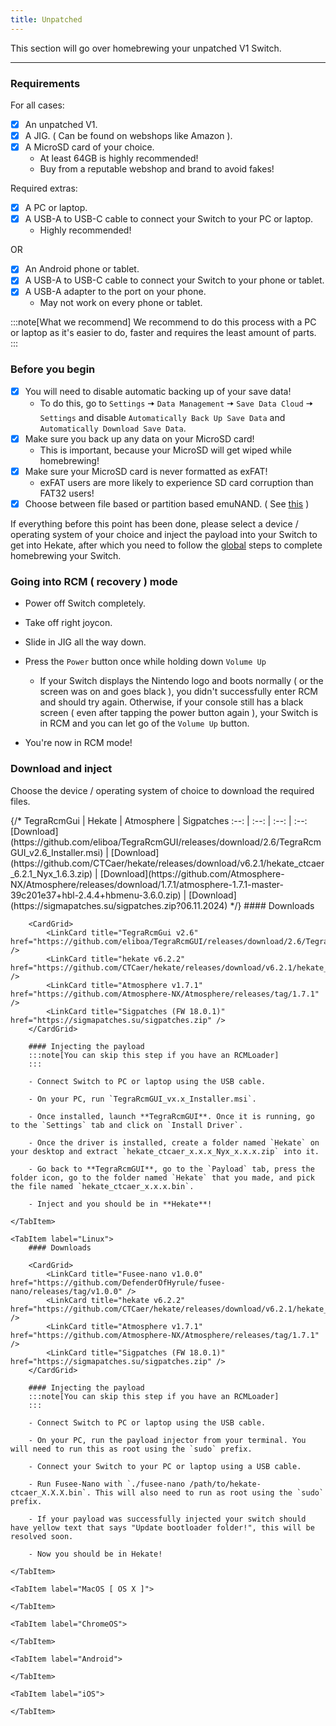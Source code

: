 ```yaml
---
title: Unpatched
---
```


This section will go over homebrewing your unpatched V1 Switch.

---

### Requirements

For all cases:

- [x] An unpatched V1.
- [x] A JIG. ( Can be found on webshops like Amazon ).
- [x] A MicroSD card of your choice.
  - At least 64GB is highly recommended!
  - Buy from a reputable webshop and brand to avoid fakes!

Required extras:

- [x] A PC or laptop.
- [x] A USB-A to USB-C cable to connect your Switch to your PC or laptop.
  - Highly recommended!

OR

- [x] An Android phone or tablet.
- [x] A USB-A to USB-C cable to connect your Switch to your phone or tablet.
- [x] A USB-A adapter to the port on your phone.
  - May not work on every phone or tablet.

:::note[What we recommend]
We recommend to do this process with a PC or laptop as it's easier to do, faster and requires the least amount of parts.
:::

### Before you begin

- [x] You will need to disable automatic backing up of your save data!
  - To do this, go to `Settings` 🠆 `Data Management` 🠆 `Save Data Cloud` 🠆 `Settings` and disable `Automatically Back Up Save Data` and `Automatically Download Save Data`.
- [x] Make sure you back up any data on your MicroSD card!
  - This is important, because your MicroSD will get wiped while homebrewing!
- [x] Make sure your MicroSD card is never formatted as exFAT!
  - exFAT users are more likely to experience SD card corruption than FAT32 users!
- [x] Choose between file based or partition based emuNAND. ( See [this](../miscellaneous/partition-or-file) )

If everything before this point has been done, please select a device / operating system of your choice and inject the payload into your Switch to get into Hekate, after which you need to follow the [global](https://rentry.co/switchsp#global) steps to complete homebrewing your Switch.

### Going into RCM ( recovery ) mode

- Power off Switch completely.

- Take off right joycon.

- Slide in JIG all the way down.

- Press the `Power` button once while holding down `Volume Up`

  - If your Switch displays the Nintendo logo and boots normally ( or the screen was on and goes black ), you didn't successfully enter RCM and should try again. Otherwise, if your console still has a black screen ( even after tapping the power button again ), your Switch is in RCM and you can let go of the `Volume Up` button.

- You're now in RCM mode!

### Download and inject

Choose the device / operating system of choice to download the required files.


<Tabs>
    <TabItem label="Windows">
        {/* TegraRcmGui | Hekate | Atmosphere | Sigpatches
            :--:    |  :--:  |    :--:    |    :--:
[Download](https://github.com/eliboa/TegraRcmGUI/releases/download/2.6/TegraRcmGUI_v2.6_Installer.msi) | [Download](https://github.com/CTCaer/hekate/releases/download/v6.2.1/hekate_ctcaer_6.2.1_Nyx_1.6.3.zip) | [Download](https://github.com/Atmosphere-NX/Atmosphere/releases/download/1.7.1/atmosphere-1.7.1-master-39c201e37+hbl-2.4.4+hbmenu-3.6.0.zip) | [Download](https://sigmapatches.su/sigpatches.zip?06.11.2024) */}
        #### Downloads

        <CardGrid>
            <LinkCard title="TegraRcmGui v2.6" href="https://github.com/eliboa/TegraRcmGUI/releases/download/2.6/TegraRcmGUI_v2.6_Installer.msi" />
            <LinkCard title="hekate v6.2.2" href="https://github.com/CTCaer/hekate/releases/download/v6.2.1/hekate_ctcaer_6.2.1_Nyx_1.6.3.zip" />
            <LinkCard title="Atmosphere v1.7.1" href="https://github.com/Atmosphere-NX/Atmosphere/releases/tag/1.7.1" />
            <LinkCard title="Sigpatches (FW 18.0.1)" href="https://sigmapatches.su/sigpatches.zip" />
        </CardGrid>

        #### Injecting the payload
        :::note[You can skip this step if you have an RCMLoader]
        :::
            
        - Connect Switch to PC or laptop using the USB cable.

        - On your PC, run `TegraRcmGUI_vx.x_Installer.msi`.

        - Once installed, launch **TegraRcmGUI**. Once it is running, go to the `Settings` tab and click on `Install Driver`.

        - Once the driver is installed, create a folder named `Hekate` on your desktop and extract `hekate_ctcaer_x.x.x_Nyx_x.x.x.zip` into it.

        - Go back to **TegraRcmGUI**, go to the `Payload` tab, press the folder icon, go to the folder named `Hekate` that you made, and pick the file named `hekate_ctcaer_x.x.x.bin`.

        - Inject and you should be in **Hekate**!

    </TabItem>

    <TabItem label="Linux">
        #### Downloads

        <CardGrid>
            <LinkCard title="Fusee-nano v1.0.0" href="https://github.com/DefenderOfHyrule/fusee-nano/releases/tag/v1.0.0" />
            <LinkCard title="hekate v6.2.2" href="https://github.com/CTCaer/hekate/releases/download/v6.2.1/hekate_ctcaer_6.2.1_Nyx_1.6.3.zip" />
            <LinkCard title="Atmosphere v1.7.1" href="https://github.com/Atmosphere-NX/Atmosphere/releases/tag/1.7.1" />
            <LinkCard title="Sigpatches (FW 18.0.1)" href="https://sigmapatches.su/sigpatches.zip" />
        </CardGrid>

        #### Injecting the payload
        :::note[You can skip this step if you have an RCMLoader]
        :::

        - Connect Switch to PC or laptop using the USB cable.

        - On your PC, run the payload injector from your terminal. You will need to run this as root using the `sudo` prefix.

        - Connect your Switch to your PC or laptop using a USB cable.

        - Run Fusee-Nano with `./fusee-nano /path/to/hekate-ctcaer_X.X.X.bin`. This will also need to run as root using the `sudo` prefix.

        - If your payload was successfully injected your switch should have yellow text that says "Update bootloader folder!", this will be resolved soon.

        - Now you should be in Hekate!

    </TabItem>

    <TabItem label="MacOS [ OS X ]">

    </TabItem>

    <TabItem label="ChromeOS">

    </TabItem>

    <TabItem label="Android">

    </TabItem>

    <TabItem label="iOS">

    </TabItem>

</Tabs>
